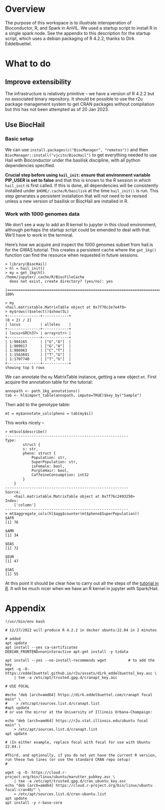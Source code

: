 # Overview
The purpose of this workspace is to illustrate interoperation of Bioconductor, R, and Spark in AnVIL.  We used
a startup script to install R in a single spark node.  See the appendix to this description for the startup script, which uses a debian packaging of R 4.2.2, thanks to Dirk Eddelbuettel.

# What to do

## Improve extensibility

The infrastructure is relatively primitive -- we have a version of R 4.2.2 but no associated binary repository.  It should be possible to use the r2u package management system to get CRAN packages without compilation but this has not been attempted as of 20 Jan 2023.

## Use BiocHail

### Basic setup

We can use `install.packages(c("BiocManager", "remotes"))` and then `BiocManager::install("vjcitn/BiocHail")` to get everything needed to use Hail with Bioconductor under the basilisk discipline, with all python dependencies specified.

**Crucial step before using `hail_init`: ensure that environment variable PIP_USER is set to false** and that this is known to the R session in which `hail_init` is first called.  If this is done, all dependencies will be consistently installed under `$HOME/.cache/R/basilisk` at the time `hail_init()` is run.  This step generates a persistent installation that will not need to be revised unless a new version of basilisk or BiocHail are installed in R.

### Work with 1000 genomes data

We don't see a way to add an R kernel to jupyter in this cloud environment, although perhaps the startup script could be emended to deal with that.  We'll have to work in the terminal.

Here's how we acquire and inspect the 1000 genomes subset from hail.is for the GWAS tutorial.  This creates
a persistent cache where the `get_1kg()` function can find the resource when requested in future sessions.

```
> library(BiocHail)
> hl = hail_init()
> my = get_1kg(hl)
/home/jupyter/.cache/R/BiocFileCache
  does not exist, create directory? (yes/no): yes
  |======================================================================| 100%

> my
<hail.matrixtable.MatrixTable object at 0x7f76c2e7e4f0>
> my$rows()$select()$show(5L)
+---------------+------------+                                                                                              (0 + 2) / 2]
| locus         | alleles    |
+---------------+------------+
| locus<GRCh37> | array<str> |
+---------------+------------+
| 1:904165      | ["G","A"]  |
| 1:909917      | ["G","A"]  |
| 1:986963      | ["C","T"]  |
| 1:1563691     | ["T","G"]  |
| 1:1707740     | ["T","G"]  |
+---------------+------------+
showing top 5 rows
```
We can annotate the `my` MatrixTable instance, getting a new object `mt`.  First
acquire the annotation table for the tutorial:
```
annopath <- path_1kg_annotations()
tab <- hl$import_table(annopath, impute=TRUE)$key_by("Sample")
```
Then add to the genotype table:

```
mt = my$annotate_cols(pheno = tab[my$s])
```
This works nicely --
```
> mt$col$describe()
--------------------------------------------------------
Type:
        struct {
        s: str,
        pheno: struct {
            Population: str,
            SuperPopulation: str,
            isFemale: bool,
            PurpleHair: bool,
            CaffeineConsumption: int32
        }
    }
--------------------------------------------------------
Source:
    <hail.matrixtable.MatrixTable object at 0x7f76c2493250>
Index:
    ['column']
--------------------------------------------------------
> mt$aggregate_cols(hl$agg$counter(mt$pheno$SuperPopulation))
$AFR
[1] 76

$AMR
[1] 34

$EAS
[1] 72

$EUR
[1] 47

$SAS
[1] 55
```

At this point it should be clear how to carry out all the steps of the [tutorial in R](https://vjcitn.github.io/BiocHail/01_gwas_tut.html).  It will be much nicer when we have an R kernel in jupyter with Spark/Hail.

# Appendix
```
!/usr/bin/env bash

# 12/27/2022 will produce R 4.2.2 in docker ubuntu:22.04 in 2 minutes

# added
apt update
apt install --yes ca-certificates
DEBIAN_FRONTEND=noninteractive apt-get install -y tzdata

apt install --yes --no-install-recommends wget          # to add the key
wget -q -O- https://eddelbuettel.github.io/r2u/assets/dirk_eddelbuettel_key.asc \
    | tee -a /etc/apt/trusted.gpg.d/cranapt_key.asc

# USE FOCAL

#echo "deb [arch=amd64] https://dirk.eddelbuettel.com/cranapt focal main" \
#    > /etc/apt/sources.list.d/cranapt.list
#apt update
# or use the mirror at the University of Illinois Urbana-Champaign:

echo "deb [arch=amd64] https://r2u.stat.illinois.edu/ubuntu focal main" \
    > /etc/apt/sources.list.d/cranapt.list
apt update

# (In either example, replace focal with focal for use with Ubuntu 22.04.)

#Third, and optionally, if you do not yet have the current R version, run these two lines (or use the standard CRAN repo setup)
#

wget -q -O- https://cloud.r-project.org/bin/linux/ubuntu/marutter_pubkey.asc \
    | tee -a /etc/apt/trusted.gpg.d/cran_ubuntu_key.asc
echo "deb [arch=amd64] https://cloud.r-project.org/bin/linux/ubuntu focal-cran40/" \
    > /etc/apt/sources.list.d/cran-ubuntu.list
apt update
apt install -y r-base-core
```

